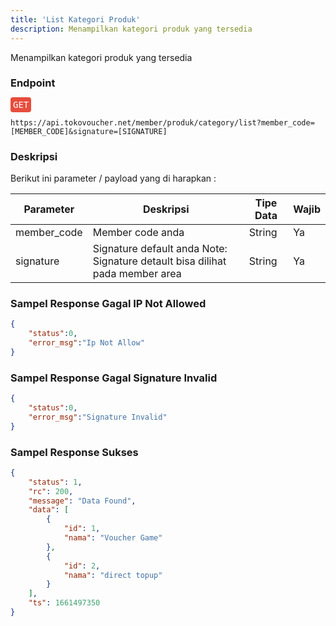 ```yaml
---
title: 'List Kategori Produk'
description: Menampilkan kategori produk yang tersedia
---
```



Menampilkan kategori produk yang tersedia

### Endpoint
<div style="font-family:monospace;margin-bottom:12px;">
<span style="color:white;background:#e74c3c;border-radius: 4px;padding: 4px;">GET</span>
</div>

```
https://api.tokovoucher.net/member/produk/category/list?member_code=[MEMBER_CODE]&signature=[SIGNATURE]
```

### Deskripsi
Berikut ini parameter / payload yang di harapkan :


| Parameter   | Deskripsi                                                                                                              | Tipe Data | Wajib |
|-------------|------------------------------------------------------------------------------------------------------------------------|-----------|-------|
| member_code | Member code anda                                                                                                       | String    | Ya    |
| signature   | Signature default anda Note: Signature detault bisa dilihat pada member area | String    | Ya    |

### Sampel Response Gagal IP Not Allowed

```json
{
    "status":0,
    "error_msg":"Ip Not Allow"
}
```

### Sampel Response Gagal Signature Invalid

```json
{
    "status":0,
    "error_msg":"Signature Invalid"
}
```

### Sampel Response Sukses

```json
{
    "status": 1,
    "rc": 200,
    "message": "Data Found",
    "data": [
        {
            "id": 1,
            "nama": "Voucher Game"
        },
        {
            "id": 2,
            "nama": "direct topup"
        }
    ],
    "ts": 1661497350
}

```
